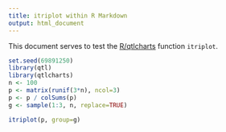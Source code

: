 ```yaml
---
title: itriplot within R Markdown
output: html_document
---
```


This document serves to test the
[R/qtlcharts](http://kbroman.org/qtlcharts) function `itriplot`.

```r
set.seed(69891250)
library(qtl)
library(qtlcharts)
n <- 100
p <- matrix(runif(3*n), ncol=3)
p <- p / colSums(p)
g <- sample(1:3, n, replace=TRUE)
```

```r
itriplot(p, group=g)
```
